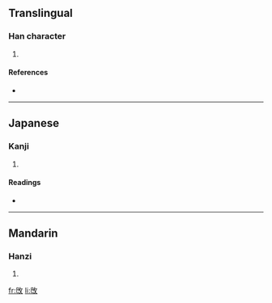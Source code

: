 ==Translingual==

===Han character===
{{Han char|rn=66|rad=攴|as=03|sn=7|four=|canj=口山人大 (RUOK)}}

# {{defn|Han|sort=攴03}}

====References====
* {{Han ref|kx=0468.120|dkj=13115|dj=0817.010|hdz=21450.020|uh=653A|ud=25914}}

----

==Japanese==

===Kanji===
{{ja-kanji|grade=|rs=攴03}}

# {{defn|Japanese}}

====Readings====
* {{ja-readings|on=[[い]] (i), [[し]] (shi), [[じ]] (ji)|kun=}}

----

==Mandarin==

===Hanzi===
{{cmn-hanzi|pin=[[yǐ]] ([[yi3]])|wg=i<sup>3</sup>}}

# {{defn|Mandarin}}

[[fr:攺]]
[[li:攺]]